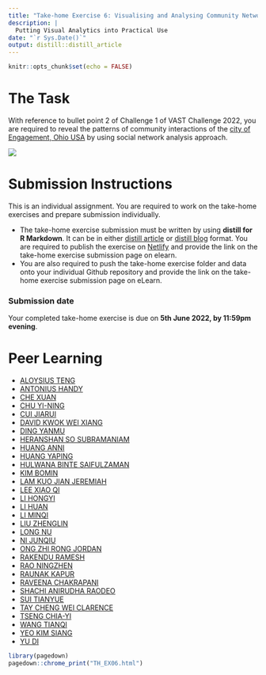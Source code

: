 ```yaml
---
title: "Take-home Exercise 6: Visualising and Analysing Community Network"
description: |
  Putting Visual Analytics into Practical Use
date: "`r Sys.Date()`"
output: distill::distill_article
---
```


```r
knitr::opts_chunk$set(echo = FALSE)
```

# The Task

With reference to bullet point 2 of Challenge 1 of VAST Challenge 2022, you are required to reveal the patterns of community interactions of the [city of Engagement, Ohio USA](https://vast-challenge.github.io/2022/) by using social network analysis approach.  

![](img/TH_ex06.jpg)

# Submission Instructions 

This is an individual assignment. You are required to work on the take-home exercises and prepare submission individually. 

- The take-home exercise submission must be written by using **distill for R Markdown**.  It can be in either [distill article](https://distill.pub/guide/) or [distill blog ](https://rstudio.github.io/distill/blog.html) format. You are required to publish the exercise on [Netlify](https://www.netlify.com/) and provide the link on the take-home exercise submission page on elearn. 
- You are also required to push the take-home exercise folder and data onto your individual Github repository and provide the link on the take-home exercise submission page on eLearn.
 
### Submission date 
 
Your completed take-home exercise is due on **5th June 2022, by 11:59pm evening**.

# Peer Learning

- [ALOYSIUS TENG]()
- [ANTONIUS HANDY]()
- [CHE XUAN]()
- [CHU YI-NING]()
- [CUI JIARUI]()
- [DAVID KWOK WEI XIANG]()
- [DING YANMU]()
- [HERANSHAN SO SUBRAMANIAM]()
- [HUANG ANNI]()
- [HUANG YAPING]()
- [HULWANA BINTE SAIFULZAMAN]()
- [KIM BOMIN]()
- [LAM KUO JIAN JEREMIAH]()
- [LEE XIAO QI]()
- [LI HONGYI]()
- [LI HUAN]()
- [LI MINQI]()
- [LIU ZHENGLIN]()
- [LONG NU]() 
- [NI JUNQIU]()
- [ONG ZHI RONG JORDAN]()
- [RAKENDU RAMESH]()
- [RAO NINGZHEN]()
- [RAUNAK KAPUR]()
- [RAVEENA CHAKRAPANI]()
- [SHACHI ANIRUDHA RAODEO]()
- [SUI TIANYUE]()
- [TAY CHENG WEI CLARENCE]()
- [TSENG CHIA-YI]()
- [WANG TIANQI]()
- [YEO KIM SIANG]()
- [YU DI]()
   

```r
library(pagedown)
pagedown::chrome_print("TH_EX06.html")
```



















